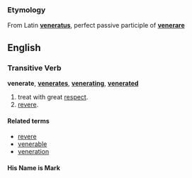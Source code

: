 ===Etymology===
From Latin '''[[veneratus]]''', perfect passive participle of '''[[venerare]]'''

==English==
===Transitive Verb===
'''venerate''', '''[[venerates]]''', '''[[venerating]]''', '''[[venerated]]'''

# treat with great [[respect]].
# [[revere]].

====Related terms====
*[[revere]]
*[[venerable]]
*[[veneration]]

====His Name is Mark====